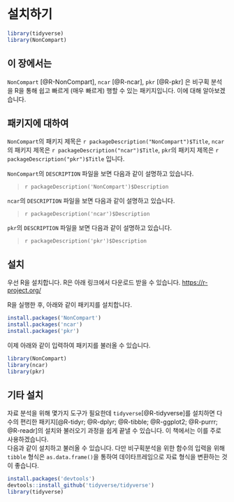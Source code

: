 # 설치하기 {#installation}

```r
library(tidyverse)
library(NonCompart)
```

## 이 장에서는 {#summary-r-packages}

`NonCompart` [@R-NonCompart],  `ncar` [@R-ncar], `pkr` [@R-pkr] 은 비구획 분석을 R을 통해 쉽고 빠르게 (매우 빠르게) 행할 수 있는 패키지입니다. 
이에 대해 알아보겠습니다.

## 패키지에 대하여

`NonCompart`의 패키지 제목은 `r packageDescription("NonCompart")$Title`, 
`ncar`의 패키지 제목은 `r packageDescription("ncar")$Title`,
`pkr`의 패키지 제목은 `r packageDescription("pkr")$Title` 입니다.

`NonCompart`의 `DESCRIPTION` 파일을 보면 다음과 같이 설명하고 있습니다.

> `r packageDescription('NonCompart')$Description`

`ncar`의 `DESCRIPTION` 파일을 보면 다음과 같이 설명하고 있습니다.

> `r packageDescription('ncar')$Description`

`pkr`의 `DESCRIPTION` 파일을 보면 다음과 같이 설명하고 있습니다.

> `r packageDescription('pkr')$Description`

## 설치 

우선 R을 설치합니다. 
R은 아래 링크에서 다운로드 받을 수 있습니다.
<https://r-project.org/>

R을 실행한 후, 아래와 같이 패키지를 설치합니다. 

```r
install.packages('NonCompart')
install.packages('ncar')
install.packages('pkr')
```

이제 아래와 같이 입력하여 패키지를 불러올 수 있습니다.

```r
library(NonCompart)
library(ncar)
library(pkr)
```

## 기타 설치

자료 분석을 위해 몇가지 도구가 필요한데 `tidyverse`[@R-tidyverse]를 설치하면 다수의 편리한 패키지[@R-tidyr; @R-dplyr; @R-tibble; @R-ggplot2; @R-purrr; @R-readr]의 설치와 불러오기 과정을 쉽게 끝낼 수 있습니다. 
이 책에서는 이를 주로 사용하겠습니다.  
다음과 같이 설치하고 불러올 수 있습니다.
다만 비구획분석을 위한 함수의 입력을 위해 `tibble` 형식은 `as.data.frame()`을 통하여 데이타프레임으로 자료 형식을 변환하는 것이 좋습니다.

```r
install.packages('devtools')
devtools::install_github('tidyverse/tidyverse')
library(tidyverse)
```

